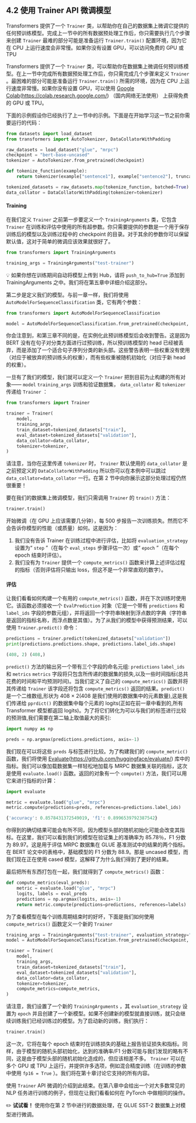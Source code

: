 

## 4.2 使用 Trainer API 微调模型 


Transformers 提供了一个 `Trainer` 类，以帮助你在自己的数据集上微调它提供的任何预训练模型。完成上一节中的所有数据预处理工作后，你只需要执行几个步骤来创建 `Trainer` 最难的部分可能是准备运行 `Trainer.train()` 配置环境，因为它在 CPU 上运行速度会非常慢。如果你没有设置 GPU，可以访问免费的 GPU 或 TPU 

Transformers 提供了一个 `Trainer` 类，可以帮助你在数据集上微调任何预训练模型。在上一节中完成所有数据预处理工作后，你只需完成几个步骤来定义 `Trainer` 。最困难的部分可能是准备运行 `Trainer.train()` 所需的环境，因为在 CPU 上运行速度非常慢。如果你没有设置 GPU，可以使用 [Google Colab](https://colab.research.google.com/)(https://colab.research.google.com/) （国内网络无法使用） 上获得免费的 GPU 或 TPU。

下面的示例假设你已经执行了上一节中的示例。下面是在开始学习这一节之前你需要运行的代码：

```python
from datasets import load_dataset
from transformers import AutoTokenizer, DataCollatorWithPadding

raw_datasets = load_dataset("glue", "mrpc")
checkpoint = "bert-base-uncased"
tokenizer = AutoTokenizer.from_pretrained(checkpoint)

def tokenize_function(example):
    return tokenizer(example["sentence1"], example["sentence2"], truncation=True)

tokenized_datasets = raw_datasets.map(tokenize_function, batched=True)
data_collator = DataCollatorWithPadding(tokenizer=tokenizer)
```

#### Training 

在我们定义 `Trainer` 之前第一步要定义一个 `TrainingArguments` 类，它包含 `Trainer` 在训练和评估中使用的所有超参数。你只需要提供的参数是一个用于保存训练后的模型以及训练过程中的 checkpoint 的目录。对于其余的参数你可以保留默认值，这对于简单的微调应该效果就很好了。

```python
from transformers import TrainingArguments

training_args = TrainingArguments("test-trainer")
```

<div custom-style="Tip-green">

💡 如果你想在训练期间自动将模型上传到 Hub，请将 `push_to_hub=True` 添加到 TrainingArguments 之中。我们将在第五章中详细介绍这部分。

</div>

第二步是定义我们的模型。与前一章一样，我们将使用 `AutoModelForSequenceClassification` 类，它有两个参数：

```python
from transformers import AutoModelForSequenceClassification

model = AutoModelForSequenceClassification.from_pretrained(checkpoint, num_labels=2)
```

你会注意到，和第三章不同的是，在实例化此预训练模型后会收到警告。这是因为 BERT 没有在句子对分类方面进行过预训练，所以预训练模型的 head 已经被丢弃，而是添加了一个适合句子序列分类的新头部。这些警告表明一些权重没有使用（对应于被放弃的预训练头的权重），而有些权重被随机初始化（对应于新 head 的权重）。

一旦有了我们的模型，我们就可以定义一个 `Trainer` 把到目前为止构建的所有对象—— `model`  `training_args` 训练和验证数据集， `data_collator` 和 `tokenizer` 传递给 `Trainer` ：

```python
from transformers import Trainer

trainer = Trainer(
    model,
    training_args,
    train_dataset=tokenized_datasets["train"],
    eval_dataset=tokenized_datasets["validation"],
    data_collator=data_collator,
    tokenizer=tokenizer,
)
```

请注意，当你在这里传递 `tokenizer` 时， `Trainer` 默认使用的 `data_collator` 是之前预定义的 `DataCollatorWithPadding` 所以你可以在本例中可以跳过 `data_collator=data_collator` 一行。在第 2 节中向你展示这部分处理过程仍然很重要！

要在我们的数据集上微调模型，我们只需调用 `Trainer` 的 `train()` 方法：

```python
trainer.train()
```

开始微调（在 GPU 上应该需要几分钟），每 500 步报告一次训练损失。然而它不会告诉你模型的性能（或质量）如何。这是因为：

1. 我们没有告诉 Trainer 在训练过程中进行评估，比如将 `evaluation_strategy` 设置为“ `step` ”（在每个 `eval_steps` 步骤评估一次）或“ `epoch` ”（在每个 epoch 结束时评估）。
2. 我们没有为 `Trainer` 提供一个 `compute_metrics()` 函数来计算上述评估过程的指标（否则评估将只输出 loss，但这不是一个非常直观的数字）。

#### 评估 

让我们看看如何构建一个有用的 `compute_metrics()` 函数，并在下次训练时使用它。该函数必须接收一个 `EvalPrediction` 对象（它是一个带有 `predictions` 和 `label_ids` 字段的参数元组），并将返回一个字符串映射到浮点数的字典（字符串是返回的指标名称，而浮点数是其值）。为了从我们的模型中获得预测结果，可以使用 `Trainer.predict()` 命令：

```python
predictions = trainer.predict(tokenized_datasets["validation"])
print(predictions.predictions.shape, predictions.label_ids.shape)
```

```python
(408, 2) (408,)
```

`predict()` 方法的输出另一个带有三个字段的命名元组: `predictions`  `label_ids` 和 `metrics`  `metrics` 字段将只包含所传递的数据集的损失,以及一些时间指标(总共花费的时间和平均预测时间)。当我们定义了自己的 `compute_metrics()` 函数并将其传递给 `Trainer` 该字段还将包含 `compute_metrics()` 返回的结果。`predict()` 是一个二维数组,形状为 408 × 2(408 是我们使用的数据集中的元素数量),这是我们传递给 `pprdict()` 的数据集中每个元素的 logits(正如在前一章中看到的,所有 Transformer 模型都返回 logits)。为了将它们转化为可以与我们的标签进行比较的预测值,我们需要在第二轴上取值最大的索引:

```python
import numpy as np

preds = np.argmax(predictions.predictions, axis=-1)
```

我们现在可以将这些 `preds` 与标签进行比较。为了构建我们的 `compute_metric()` 函数，我们将使用 [Evaluate](https://github.com/huggingface/evaluate/)(https://github.com/huggingface/evaluate/) 库中的指标。我们可以像加载数据集一样轻松地加载与 MRPC 数据集关联的指标，这次是使用 `evaluate.load()` 函数。返回的对象有一个 `compute()` 方法，我们可以用它来进行指标的计算：

```python
import evaluate

metric = evaluate.load("glue", "mrpc")
metric.compute(predictions=preds, references=predictions.label_ids)
```

```python
{'accuracy': 0.8578431372549019, 'f1': 0.8996539792387542}
```

你得到的确切结果可能会有所不同，因为模型头部的随机初始化可能会改变其指标。在这里，我们可以看到我们的模型在验证集上的准确率为 85.78％，F1 分数为 89.97。这是用于评估 MRPC 数据集在 GLUE 基准测试中的结果的两个指标。在 BERT 论文中的表格中，基础模型的 F1 分数为 88.9。那是 uncased 模型，而我们现在正在使用 cased 模型，这解释了为什么我们得到了更好的结果。

最后把所有东西打包在一起，我们就得到了 `compute_metrics()` 函数：

```python
def compute_metrics(eval_preds):
    metric = evaluate.load("glue", "mrpc")
    logits, labels = eval_preds
    predictions = np.argmax(logits, axis=-1)
    return metric.compute(predictions=predictions, references=labels)
```

为了查看模型在每个训练周期结束时的好坏，下面是我们如何使用 `compute_metrics()` 函数定义一个新的 `Trainer` 

```python
training_args = TrainingArguments("test-trainer", evaluation_strategy="epoch")
model = AutoModelForSequenceClassification.from_pretrained(checkpoint, num_labels=2)

trainer = Trainer(
    model,
    training_args,
    train_dataset=tokenized_datasets["train"],
    eval_dataset=tokenized_datasets["validation"],
    data_collator=data_collator,
    tokenizer=tokenizer,
    compute_metrics=compute_metrics,
)
```

请注意，我们设置了一个新的 `TrainingArguments` ，其 `evaluation_strategy` 设置为 `epoch` 并且创建了一个新模型。如果不创建新的模型就直接训练，就只会继续训练我们已经训练过的模型。为了启动新的训练，我们执行：

```python
trainer.train()
```

这一次，它将在每个 epoch 结束时在训练损失的基础上报告验证损失和指标。同样，由于模型的随机头部初始化，达到的准确率/F1 分数可能与我们发现的略有不同，这是由于模型头部的随机初始化造成的，但应该相差不多。 `Trainer` 可以在多个 GPU 或 TPU 上运行，并提供许多选项，例如混合精度训练（在训练的参数中使用 `fp16 = True` ）。我们将在第十章讨论它支持的所有内容。

使用 `Trainer` API 微调的介绍到此结束。在第八章中会给出一个对大多数常见的 NLP 任务进行训练的例子，但现在让我们看看如何在 PyTorch 中做相同的操作。

<div custom-style="Tip-green">

✏️ **试试看！** 使用你在第 2 节中进行的数据处理，在 GLUE SST-2 数据集上对模型进行微调。

</div>

